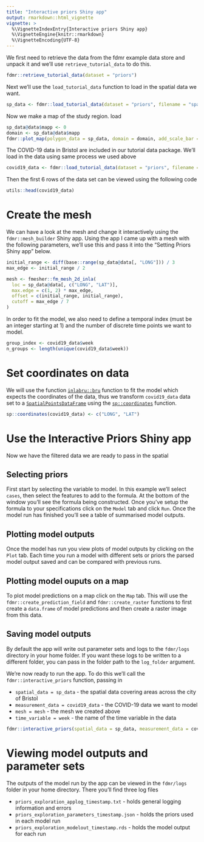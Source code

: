 ```yaml
---
title: "Interactive priors Shiny app"
output: rmarkdown::html_vignette
vignette: >
  %\VignetteIndexEntry{Interactive priors Shiny app}
  %\VignetteEngine{knitr::rmarkdown}
  %\VignetteEncoding{UTF-8}
---
```


We first need to retrieve the data from the fdmr example data store and unpack it and we'll use `retrieve_tutorial_data` to do this.

```r
fdmr::retrieve_tutorial_data(dataset = "priors")
```

Next we'll use the `load_tutorial_data` function to load in the spatial data we want.

```r
sp_data <- fdmr::load_tutorial_data(dataset = "priors", filename = "spatial_dataBris.rds")
```

Now we make a map of the study region.
load
```r
sp_data@data$mapp <- 0
domain <- sp_data@data$mapp
fdmr::plot_map(polygon_data = sp_data, domain = domain, add_scale_bar = TRUE, polygon_fill_opacity = 0.5, palette = "YlOrRd")
```

The COVID-19 data in Bristol are included in our tutorial data package. We'll load in the data using same process we used above

```r
covid19_data <- fdmr::load_tutorial_data(dataset = "priors", filename = "covid19_dataBris.rds")
```

Then the first 6 rows of the data set can be viewed using the following code

```r
utils::head(covid19_data)
```

# Create the mesh

We can have a look at the mesh and change it interactively using the `fdmr::mesh_builder` Shiny app. Using the app I came up with a mesh with the following parameters, we'll use this and pass it into the "Setting Priors Shiny app" below.

```r
initial_range <- diff(base::range(sp_data@data[, "LONG"])) / 3
max_edge <- initial_range / 2

mesh <- fmesher::fm_mesh_2d_inla(
  loc = sp_data@data[, c("LONG", "LAT")],
  max.edge = c(1, 2) * max_edge,
  offset = c(initial_range, initial_range),
  cutoff = max_edge / 7
)
```

In order to fit the model, we also need to define a temporal index (must be an integer starting at 1) and the number of discrete time points we want to model.

```r
group_index <- covid19_data$week
n_groups <- length(unique(covid19_data$week))
```

# Set coordinates on data

We will use the function [`inlabru::bru`](https://inlabru-org.github.io/inlabru/reference/bru.html) function to fit the model which expects the coordinates of the data, thus we transform `covid19_data` data set to a [`SpatialPointsDataFrame`](https://www.rdocumentation.org/packages/sp/versions/2.0-0/topics/SpatialPointsDataFrame-class) using the [`sp::coordinates`](https://www.rdocumentation.org/packages/sp/versions/2.0-0/topics/coordinates) function.

```r
sp::coordinates(covid19_data) <- c("LONG", "LAT")
```

# Use the Interactive Priors Shiny app

Now we have the filtered data we are ready to pass in the spatial 

## Selecting priors

First start by selecting the variable to model. In this example we'll select `cases`, then select the features to add to the formula. At the bottom of the window you'll see the formula being constructed. Once you've setup the formula to your specifications click on the `Model` tab and click `Run`. Once the model run has finished you'll see a table of summarised model outputs.

## Plotting model outputs

Once the model has run you view plots of model outputs by clicking on the `Plot` tab. Each time you run a model with different sets or priors the parsed model output saved and can be compared with previous runs. 

## Plotting model ouputs on a map

To plot model predictions on a map click on the `Map` tab. This will use the `fdmr::create_prediction_field` and `fdmr::create_raster` functions to first create a `data.frame` of model predictions and then create a raster image from this data.

## Saving model outputs

By default the app will write out parameter sets and logs to the `fdmr/logs` directory in your home folder. If you want these logs to be written to a different folder, you can pass in the folder path to the `log_folder` argument.

We're now ready to run the app. To do this we'll call the `fdmr::interactive_priors` function, passing in

- `spatial_data = sp_data` - the spatial data covering areas across the city of Bristol
- `measurement_data = covid19_data` - the COVID-19 data we want to model
- `mesh = mesh` - the mesh we created above
- `time_variable = week` - the name of the time variable in the data

```r
fdmr::interactive_priors(spatial_data = sp_data, measurement_data = covid19_data, mesh=mesh, time_variable="week")
```

# Viewing model outputs and parameter sets

The outputs of the model run by the app can be viewed in the `fdmr/logs` folder in your home directory. There you'll find three log files

- `priors_exploration_applog_timestamp.txt` - holds general logging information and errors
- `priors_exploration_parameters_timestamp.json` - holds the priors used in each model run
- `priors_exploration_modelout_timestamp.rds` - holds the model output for each run
